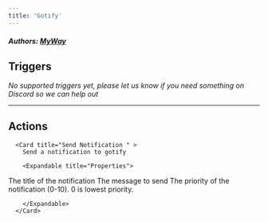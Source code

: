 ```yaml
---
title: 'Gotify'
---
```


##### Authors: [MyWay](https://github.com/MyWay)


## Triggers

*No supported triggers yet, please let us know if you need something on Discord so we can help out* 


---

## Actions


      <Card title="Send Notification " >
        Send a notification to gotify

        <Expandable title="Properties">
          
<ResponseField name="Title" required type="Short_text">
The title of the notification
</ResponseField>
            
<ResponseField name="Message" required type="Long_text">
The message to send
</ResponseField>
            
<ResponseField name="Priority"  type="Number">
The priority of the notification (0-10). 0 is lowest priority.
</ResponseField>
              
        </Expandable>
      </Card>
  
